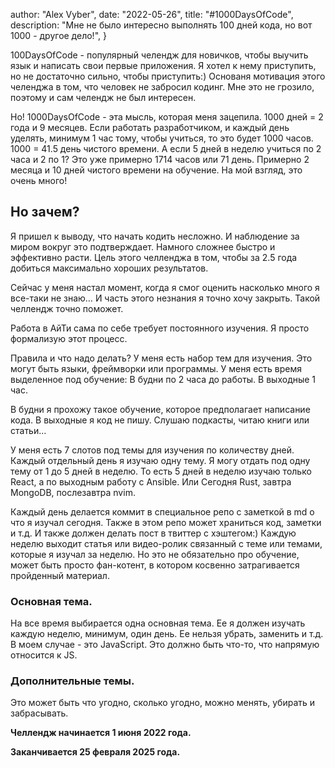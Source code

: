 
  author: "Alex Vyber",
  date: "2022-05-26",
  title: "#1000DaysOfCode",
  description: "Мне не было интересно выполнять 100 дней кода, но вот 1000 - другое дело!",
}


100DaysOfCode - популярный челендж для новичков, чтобы выучить язык и написать свои первые
приложения. Я хотел к нему приступить, но не достаточно сильно, чтобы приступить:) Основаня
мотивация этого челенджа в том, что человек не забросил кодинг. Мне это не грозило, поэтому и сам
челендж не был интересен.

Но! 1000DaysOfCode - эта мысль, которая меня зацепила. 1000 дней = 2 года и 9 месяцев. Если работать
разработчиком, и каждый день уделять, минимум 1 час тому, чтобы учиться, то это будет 1000 часов.
1000 = 41.5 день чистого времени. А если 5 дней в неделю учиться по 2 часа и 2 по 1? Это уже
примерно 1714 часов или 71 день. Примерно 2 месяца и 10 дней чистого времени на обучение. На мой
взгляд, это очень много!

## Но зачем?

Я пришел к выводу, что начать кодить несложно. И наблюдение за миром вокруг это подтверждает.
Намного сложнее быстро и эффективно расти. Цель этого челленджа в том, чтобы за 2.5 года добиться
максимально хороших результатов.

Сейчас у меня настал момент, когда я смог оценить насколько много я все-таки не знаю… И часть этого
незнания я точно хочу закрыть. Такой челлендж точно поможет.

Работа в АйТи сама по себе требует постоянного изучения. Я просто формализую этот процесс.

Правила и что надо делать? У меня есть набор тем для изучения. Это могут быть языки, фреймворки или
программы. У меня есть время выделенное под обучение: В будни по 2 часа до работы. В выходные 1 час.

В будни я прохожу такое обучение, которое предполагает написание кода. В выходные я код не пишу.
Слушаю подкасты, читаю книги или статьи…

У меня есть 7 слотов под темы для изучения по количеству дней. Каждый отдельный день я изучаю одну
тему. Я могу отдать под одну тему от 1 до 5 дней в неделю. То есть 5 дней в неделю изучаю только
React, а по выходным работу с Ansible. Или Сегодня Rust, завтра MongoDB, послезавтра nvim.

Каждый день делается коммит в специальное репо с заметкой в md о что я изучал сегодня. Также в этом
репо может храниться код, заметки и т.д. И также должен делать пост в твиттер с хэштегом:) Каждую
неделю выходит статья или видео-ролик связанный с теме или темами, которые я изучал за неделю. Но
это не обязательно про обучение, может быть просто фан-котент, в котором косвенно затрагивается
пройденный материал.

### Основная тема.

На все время выбирается одна основная тема. Ее я должен изучать каждую неделю, минимум, один день.
Ее нельзя убрать, заменить и т.д. В моем случае - это JavaScript. Это должно быть что-то, что
напрямую относится к JS.

### Дополнительные темы.

Это может быть что угодно, сколько угодно, можно менять, убирать и забрасывать.

**Челлендж начинается 1 июня 2022 года.**

**Заканчивается 25 февраля 2025 года.**
